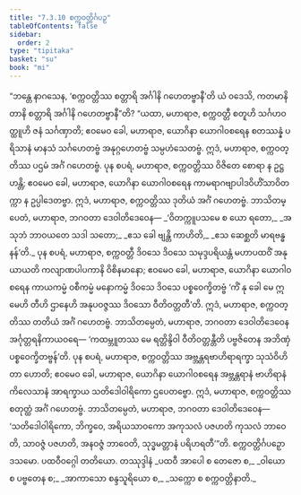 ```yaml
---
title: "7.3.10 စက္ကဝတ္တိင်္ဂပဉှ"
tableOfContents: false
sidebar:
  order: 2
type: "tipitaka"
basket: "su"
book: "mi"
---
```



<DynamicBreadcrumb />

<Division number="254" book="mi">

<Paragraph number="1825" book="mi">
“ဘန္တေ နာဂသေန, ‘စက္ကဝတ္တိဿ စတ္တာရိ အင်္ဂါနိ ဂဟေတဗ္ဗာနီ’တိ ယံ ဝဒေသိ, ကတမာနိ တာနိ စတ္တာရိ အင်္ဂါနိ ဂဟေတဗ္ဗာနီ”တိ? “ယထာ, မဟာရာဇ, စက္ကဝတ္တီ စတူဟိ သင်္ဂဟဝတ္ထူဟိ ဇနံ သင်္ဂဏှာတိ; ဧဝမေဝ ခေါ, မဟာရာဇ, ယောဂိနာ ယောဂါဝစရေန စတဿန္နံ ပရိသာနံ မာနသံ သင်္ဂဟေတဗ္ဗံ အနုဂ္ဂဟေတဗ္ဗံ သမ္ပဟံသေတဗ္ဗံ. ဣဒံ, မဟာရာဇ, စက္ကဝတ္တိဿ ပဌမံ အင်္ဂံ ဂဟေတဗ္ဗံ.
</Paragraph>

<Paragraph number="1826" book="mi">
ပုန စပရံ, မဟာရာဇ, စက္ကဝတ္တိဿ ဝိဇိတေ စောရာ န ဥဋ္ဌဟန္တိ; ဧဝမေဝ ခေါ, မဟာရာဇ, ယောဂိနာ ယောဂါဝစရေန ကာမရာဂဗျာပါဒဝိဟိံသာဝိတက္ကာ န ဥပ္ပါဒေတဗ္ဗာ. ဣဒံ, မဟာရာဇ, စက္ကဝတ္တိဿ ဒုတိယံ အင်္ဂံ ဂဟေတဗ္ဗံ. ဘာသိတမ္ပေတံ, မဟာရာဇ, ဘဂဝတာ ဒေဝါတိဒေဝေန—
</Paragraph>

<Paragraph number="1827" type="verses" book="mi">
_‘ဝိတက္ကူပသမေ စ ယော ရတော,_  
_အသုဘံ ဘာဝယတေ သဒါ သတော;_  
_ဧသ ခေါ ဗျန္တိ ကာဟိတိ,_  
_ဧသ ဆေစ္ဆတိ မာရဗန္ဓနန်’တိ._  

</Paragraph>

<Paragraph number="1828" book="mi">
ပုန စပရံ, မဟာရာဇ, စက္ကဝတ္တီ ဒိဝသေ ဒိဝသေ သမုဒ္ဒပရိယန္တံ မဟာပထဝိံ အနုယာယတိ ကလျာဏပါပကာနိ ဝိစိနမာနော; ဧဝမေဝ ခေါ, မဟာရာဇ, ယောဂိနာ ယောဂါဝစရေန ကာယကမ္မံ ဝစီကမ္မံ မနောကမ္မံ ဒိဝသေ ဒိဝသေ ပစ္စဝေက္ခိတဗ္ဗံ ‘ကိံ နု ခေါ မေ ဣမေဟိ တီဟိ ဌာနေဟိ အနုပဝဇ္ဇဿ ဒိဝသော ဝီတိဝတ္တတီ’တိ. ဣဒံ, မဟာရာဇ, စက္ကဝတ္တိဿ တတိယံ အင်္ဂံ ဂဟေတဗ္ဗံ. ဘာသိတမ္ပေတံ, မဟာရာဇ, ဘဂဝတာ ဒေဝါတိဒေဝေန အင်္ဂုတ္တရနိကာယဝရေ—
</Paragraph>

<Paragraph number="1829" book="mi">
‘ကထမ္ဘူတဿ မေ ရတ္တိန္ဒိဝါ ဝီတိဝတ္တန္တီတိ ပဗ္ဗဇိတေန အဘိဏှံ ပစ္စဝေက္ခိတဗ္ဗန်’တိ.
</Paragraph>

<Paragraph number="1830" book="mi">
ပုန စပရံ, မဟာရာဇ, စက္ကဝတ္တိဿ အဗ္ဘန္တရဗာဟိရာရက္ခာ သုသံဝိဟိတာ ဟောတိ; ဧဝမေဝ ခေါ, မဟာရာဇ, ယောဂိနာ ယောဂါဝစရေန အဗ္ဘန္တရာနံ ဗာဟိရာနံ ကိလေသာနံ အာရက္ခာယ သတိဒေါဝါရိကော ဌပေတဗ္ဗော. ဣဒံ, မဟာရာဇ, စက္ကဝတ္တိဿ စတုတ္ထံ အင်္ဂံ ဂဟေတဗ္ဗံ. ဘာသိတမ္ပေတံ, မဟာရာဇ, ဘဂဝတာ ဒေဝါတိဒေဝေန—
</Paragraph>

<Paragraph number="1831" book="mi">
‘သတိဒေါဝါရိကော, ဘိက္ခဝေ, အရိယသာဝကော အကုသလံ ပဇဟတိ ကုသလံ ဘာဝေတိ, သာဝဇ္ဇံ ပဇဟတိ, အနဝဇ္ဇံ ဘာဝေတိ, သုဒ္ဓမတ္တာနံ ပရိဟရတီ’”တိ.

</Paragraph>
</Division>

<Paragraph number="1832" type="center" book="mi">
စက္ကဝတ္တိင်္ဂပဉှော ဒသမော.



</Paragraph>

<Paragraph number="1833" type="center" book="mi">
ပထဝီဝဂ္ဂေါ တတိယော.



</Paragraph>

<Paragraph number="1834" type="center" book="mi">
တဿုဒ္ဒါနံ


</Paragraph>

<Paragraph number="1835" type="verses" book="mi">
_ပထဝီ အာပေါ စ တေဇော စ,_  
_ဝါယော စ ပဗ္ဗတေန စ;_  
_အာကာသော စန္ဒသူရိယော စ,_  
_သက္ကော စ စက္ကဝတ္တိနာတိ._
</Paragraph>